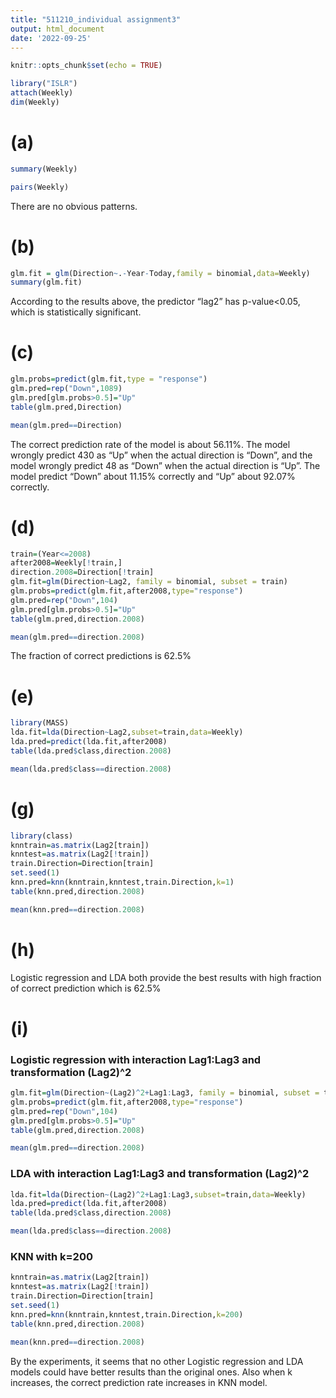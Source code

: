 ```yaml
---
title: "511210_individual assignment3"
output: html_document
date: '2022-09-25'
---
```


```r
knitr::opts_chunk$set(echo = TRUE)
```


```r
library("ISLR")
attach(Weekly)
dim(Weekly)
```


# (a)
```r
summary(Weekly)
```
```r
pairs(Weekly)
```
There are no obvious patterns.

# (b)
```r
glm.fit = glm(Direction~.-Year-Today,family = binomial,data=Weekly)
summary(glm.fit)
```
According to the results above, the predictor "lag2" has p-value<0.05, which is statistically significant.

# (c)
```r
glm.probs=predict(glm.fit,type = "response")
glm.pred=rep("Down",1089)
glm.pred[glm.probs>0.5]="Up"
table(glm.pred,Direction)
```
```r
mean(glm.pred==Direction)
```
The correct prediction rate of the model is about 56.11%. The model wrongly predict 430 as "Up" when the actual direction is "Down", and the model wrongly predict 48 as "Down" when the actual direction is "Up". The model predict "Down" about 11.15% correctly and "Up" about 92.07% correctly.

# (d)
```r
train=(Year<=2008)
after2008=Weekly[!train,]
direction.2008=Direction[!train]
glm.fit=glm(Direction~Lag2, family = binomial, subset = train)
glm.probs=predict(glm.fit,after2008,type="response")
glm.pred=rep("Down",104)
glm.pred[glm.probs>0.5]="Up"
table(glm.pred,direction.2008)
```
```r
mean(glm.pred==direction.2008)
```
The fraction of correct predictions is 62.5%

# (e)
```r
library(MASS)
lda.fit=lda(Direction~Lag2,subset=train,data=Weekly)
lda.pred=predict(lda.fit,after2008)
table(lda.pred$class,direction.2008)
```
```r
mean(lda.pred$class==direction.2008)
```

# (g)
```r
library(class)
knntrain=as.matrix(Lag2[train])
knntest=as.matrix(Lag2[!train])
train.Direction=Direction[train]
set.seed(1)
knn.pred=knn(knntrain,knntest,train.Direction,k=1)
table(knn.pred,direction.2008)
```
```r
mean(knn.pred==direction.2008)
```

# (h)
Logistic regression and LDA both provide the best results with high fraction of correct prediction which is 62.5%

# (i)
### Logistic regression with interaction Lag1:Lag3 and transformation (Lag2)^2
```r
glm.fit=glm(Direction~(Lag2)^2+Lag1:Lag3, family = binomial, subset = train)
glm.probs=predict(glm.fit,after2008,type="response")
glm.pred=rep("Down",104)
glm.pred[glm.probs>0.5]="Up"
table(glm.pred,direction.2008)
```

```r
mean(glm.pred==direction.2008)
```
### LDA with interaction Lag1:Lag3 and transformation (Lag2)^2
```r
lda.fit=lda(Direction~(Lag2)^2+Lag1:Lag3,subset=train,data=Weekly)
lda.pred=predict(lda.fit,after2008)
table(lda.pred$class,direction.2008)
```
```r
mean(lda.pred$class==direction.2008)
```
### KNN with k=200
```r
knntrain=as.matrix(Lag2[train])
knntest=as.matrix(Lag2[!train])
train.Direction=Direction[train]
set.seed(1)
knn.pred=knn(knntrain,knntest,train.Direction,k=200)
table(knn.pred,direction.2008)
```
```r
mean(knn.pred==direction.2008)
```
By the experiments, it seems that no other Logistic regression and LDA models could have better results than the original ones. Also when k increases, the correct prediction rate increases in KNN model. 